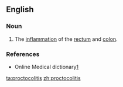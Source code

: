 ==English==

===Noun===
{{en-noun|-}}

# {{lb|en|pathology}} The [[inflammation]] of the [[rectum]] and [[colon]].

===References===
* Online Medical dictionary[http://cancerweb.ncl.ac.uk/cgi-bin/omd?proctocolitis]

[[ta:proctocolitis]]
[[zh:proctocolitis]]